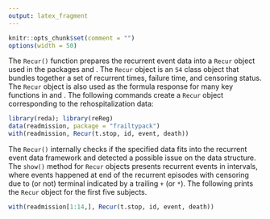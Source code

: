 ```yaml
---
output: latex_fragment
---
```


```R
knitr::opts_chunk$set(comment = "")
options(width = 50)
```

The `Recur()` function prepares the recurrent event data into a `Recur` object
used in the packages \pkg{reda} and \pkg{reReg}.
The `Recur` object is an `S4` class object that bundles together a set of recurrent times,
failure time, and censoring status.
The `Recur` object is also used as the formula response
for many key functions in \pkg{reda} and \pkg{reReg}.  The following commands
create a `Recur` object corresponding to the rehospitalization data:

```R
library(reda); library(reReg)
data(readmission, package = "frailtypack")
with(readmission, Recur(t.stop, id, event, death))
```

The `Recur()` internally checks if the specified data fits into the
recurrent event data framework and detected a possible issue on the data
structure.
<!-- Without these subjects, the `Recur` object is presented by intervals. -->
The `show()` method for `Recur` objects presents recurrent events in intervals,
where events happened at end of the recurrent episodes with censoring due to (or
not) terminal indicated by a trailing `+` (or `*`).
The following prints the `Recur` object for the first five subjects.

```R
with(readmission[1:14,], Recur(t.stop, id, event, death))
```
<!-- readmission0 <- subset(readmission, id %in% 1:5) -->
<!-- For a concise printing, up to three recurrent intervals are printed. -->
<!-- Users can modify this by specifying `reda.Recur.maxPrint` in `options()`. -->
